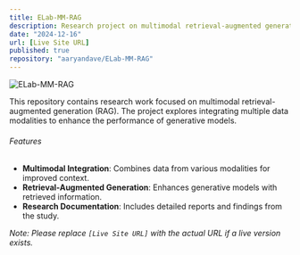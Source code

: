 ```yaml
---
title: ELab-MM-RAG
description: Research project on multimodal retrieval-augmented generation.
date: "2024-12-16"
url: [Live Site URL]
published: true
repository: "aaryandave/ELab-MM-RAG"
---
```


![ELab-MM-RAG](https://via.placeholder.com/150)

This repository contains research work focused on multimodal retrieval-augmented generation (RAG). The project explores integrating multiple data modalities to enhance the performance of generative models.

###### Features

- **Multimodal Integration**: Combines data from various modalities for improved context.
- **Retrieval-Augmented Generation**: Enhances generative models with retrieved information.
- **Research Documentation**: Includes detailed reports and findings from the study.

*Note: Please replace `[Live Site URL]` with the actual URL if a live version exists.*
